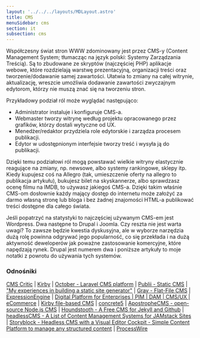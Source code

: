 ```yaml
---
layout: '../../../layouts/MDLayout.astro'
title: CMS
menuSidebar: cms
section: it
subsection: cms
---
```


Współczesny świat stron WWW zdominowany jest przez CMS-y (Content Management System; tłumacząc na język polski: Systemy Zarządzania Treścią). Są to zbudowane ze skryptów (najczęściej PHP) aplikacje webowe, które rozdzielają warstwę prezentacyjną, organizacji treści oraz tworzenie/dodawanie samej zawartości. Ułatwia to zmiany na całej witrynie, aktualizację, wreszcie umożliwia dodawanie zawartości zwyczajnym edytorom, którzy nie muszą znać się na tworzeniu stron.

Przykładowy podział ról może wyglądać następująco:

 - Administrator instaluje i konfiguruje CMS-a.
 - Webmaster tworzy witrynę według projektu opracowanego przez grafików, którzy dostali wytyczne od UX.
 - Menedżer/redaktor przydziela role edytorskie i zarządza procesem publikacji.
 - Edytor w udostępnionym interfejsie tworzy treść i wysyła ją do publikacji.

Dzięki temu podziałowi ról mogą powstawać wielkie witryny elastycznie reagujące na zmiany, np. newsowe, albo systemy rankingowe, sklepy itp. Kiedy kupujesz coś na Allegro (tak, umieszczenie oferty na allegro to publikacja artykułu), bukujesz bilet na skyskannerze, albo sprawdzasz ocenę filmu na IMDB, to używasz jakiegoś CMS-a. Dzięki takim właśnie CMS-om dosłownie każdy mający dostęp do internetu może założyć za darmo własną stronę lub bloga i bez żadnej znajomości HTML-a publikować treści dostępne dla całego świata.

Jeśli popatrzyć na statystyki to najczęściej używanym CMS-em jest Wordpress. Dwa następne to Drupal i Joomla. Czy reszta nie jest warta uwagi? To zawsze będzie kwestia dyskusyjna, ale w wyborze narzędzia dużą rolę powinna odgrywać jego popularność, co się przekłada i na dużą aktywność deweloperów jak poważne zastosowanie komercyjne, które napędzają rynek. Drupal jest numerem dwa i poniższe artykuły to moje notatki z powrotu do używania tych systemów.

### Odnośniki

[CMS Critic](https://www.cmscritic.com/) | [Kirby](https://getkirby.com/) | [October - Laravel CMS platform](https://octobercms.com/) | [Publii - Static CMS](https://getpublii.com/) | ["My experiences in building a static site generator"](https://www.sivasubramanyam.me/lego/) | [Grav - Flat-File CMS](https://getgrav.org/) | [ExpressionEngine](https://expressionengine.com/) | [Digital Platform for Enterprises | PIM | DAM | CMS/UX | eCommerce](https://pimcore.com/en) | [Kirby file-based CMS](https://getkirby.com/) | [concrete5](https://www.concrete5.org/) | [ApostropheCMS - open-source Node.js CMS](https://apostrophecms.org/) | [Houndstooth - A Free CMS for Jekyll and Github](https://houndstooth.work/) | [headlessCMS - A List of Content Management Systems for JAMstack Sites](https://headlesscms.org/) | [Storyblock - Headless CMS with a Visual Editor Cockpit - Simple Content Platform to manage any structured content](https://www.storyblok.com/) | [ProcessWire](https://processwire.com/)